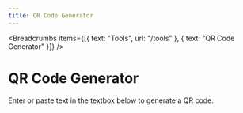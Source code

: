 ```yaml
---
title: QR Code Generator
---
```



<Breadcrumbs
  items={[{ text: "Tools", url: "/tools" }, { text: "QR Code Generator" }]}
/>

# QR Code Generator

Enter or paste text in the textbox below to generate a QR code.

<PlainTextQrCodeGenerator  />